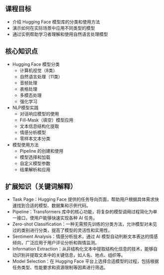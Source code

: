 ## 课程目标
- 介绍 Hugging Face 模型库的分类和使用方法
- 演示如何在实际场景中应用不同类型的模型
- 通过实例帮助学习者理解和使用自然语言处理模型

## 核心知识点
- Hugging Face 模型分类
  - 计算机视觉（8类）
  - 自然语言处理（11类）
  - 音频处理
  - 表格处理
  - 多模态处理
  - 强化学习
- NLP模型实践
  - 对话响应模型的使用
  - Fill-Mask（填空）模型应用
  - 文本信息结构化提取
  - 情感分析模型
  - 零样本文本分类
- 模型使用方法
  - Pipeline 的创建和使用
  - 模型选择和加载
  - 自定义模型参数
  - 结果解析和应用

## 扩展知识（关键词解释）
- Task Page：Hugging Face 提供的任务导向页面，帮助用户根据具体需求快速找到合适的模型、数据集和示例代码。
- Pipeline：Transformers 库中的核心功能，将复杂的模型调用过程简化为单一接口，使用户能够快速实现各种 AI 任务。
- Zero-shot Classification：一种无需预先训练的分类方法，允许模型对未见过的类别进行分类，提高了模型的灵活性和实用性。
- Sentiment Analysis：情感分析技术，通过 AI 模型自动判断文本表达的情感倾向，广泛应用于用户评论分析和舆情监测。
- Information Extraction：从非结构化文本中提取结构化信息的技术，能够自动识别并提取文本中的关键信息，如人名、地点、组织等。
- Model Selection：在 Hugging Face 平台上选择合适模型的过程，包括根据任务类型、性能要求和资源限制等因素进行筛选。